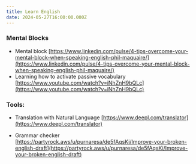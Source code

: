 ```yaml
---
title: Learn English
date: 2024-05-27T16:00:00.000Z
---
```


### Mental Blocks
* Mental block [https://www.linkedin.com/pulse/4-tips-overcome-your-mental-block-when-speaking-english-phil-maquaire/](https://www.linkedin.com/pulse/4-tips-overcome-your-mental-block-when-speaking-english-phil-maquaire/)
* Learning how to activate passive vocabulary [https://www.youtube.com/watch?v=iNhZnH9bQLc](https://www.youtube.com/watch?v=iNhZnH9bQLc)

### Tools:
* Translation with Natural Language [https://www.deepl.com/translator](https://www.deepl.com/translator)

* Grammar checker [https://partyrock.aws/u/purnaresa/de5fAqsKi/Improve-your-broken-english-draft](https://partyrock.aws/u/purnaresa/de5fAqsKi/Improve-your-broken-english-draft)
